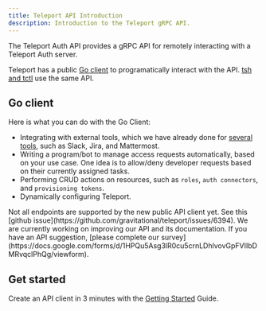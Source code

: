 ```yaml
---
title: Teleport API Introduction
description: Introduction to the Teleport gRPC API.
---
```


The Teleport Auth API provides a gRPC API for remotely interacting with a Teleport Auth server.

Teleport has a public [Go client](https://pkg.go.dev/github.com/gravitational/teleport/api/client)
to programatically interact with the API. [tsh and tctl](../../cli-docs.mdx/) use the same API.

## Go client

Here is what you can do with the Go Client:
 - Integrating with external tools, which we have already done 
   for [several tools](../../enterprise/workflow/index.mdx#integrating-with-an-external-tool),
   such as Slack, Jira, and Mattermost.
 - Writing a program/bot to manage access requests automatically, based on your use case. One idea
   is to allow/deny developer requests based on their currently assigned tasks.
 - Performing CRUD actions on resources, such as `roles`, `auth connectors`, and `provisioning tokens`.
 - Dynamically configuring Teleport.

<Admonition type="warning">
  Not all endpoints are supported by the new public API client yet. See this 
  [github issue](https://github.com/gravitational/teleport/issues/6394).
</Admonition>

<Admonition type="note">
  We are currently working on improving our API and its documentation. If you have an API suggestion,
  [please complete our survey](https://docs.google.com/forms/d/1HPQu5Asg3lR0cu5crnLDhlvovGpFVIIbDMRvqclPhQg/viewform).
</Admonition>

## Get started

Create an API client in 3 minutes with the [Getting Started](./getting-started.mdx) Guide.